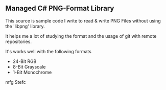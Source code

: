 == Managed C# PNG-Format Library == 

This source is sample code I write to read & write PNG Files without using the 'libpng' library.

It helps me a lot of studying the format and the usage of git with remote repositories.

It's works well with the following formats 

* 24-Bit RGB
* 8-Bit Grayscale
* 1-Bit Monochrome

mfg Stefc
